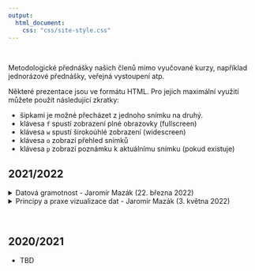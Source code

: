 ```yaml
---
output:
  html_document:
    css: "css/site-style.css"
---
```


</br>

Metodologické přednášky našich členů mimo vyučované kurzy, například jednorázové přednášky, veřejná vystoupení atp.

Některé prezentace jsou ve formátu HTML. Pro jejich maximální využití můžete použít následující zkratky:

- šipkami je možné přecházet z jednoho snímku na druhý.
- klávesa `f` spustí zobrazení plné obrazovky (fullscreen)
- klávesa `w` spustí širokoúhlé zobrazení (widescreen)
- klávesa `o` zobrazí přehled snímků
- klávesa `p` zobrazí poznámku k aktuálnímu snímku (pokud existuje)

## 2021/2022

<details><summary>Datová gramotnost - Jaromír Mazák (22. března 2022)</summary>

- Vyučující: Mgr. Jaromír Mazák, Ph.D. [(Více o lektorovi zde)](https://ksoc.ff.cuni.cz/mazak/)
- Termín: 22. března 2022 od 10:00 do 11:30 
- Formát: Online, 90 minut

[Prezentace ke spuštění v prohlížeči](slides/data_literacy.html)


**Anotace**

V ideálním světě by data měla vést k přesnější představě o realitě a k lepším rozhodnutím. Pro vědce jsou navíc základní surovinou pro vytváření vědění. Nedávná replikační krize v psychologii i jiných oborech nicméně ukázala, že ani vědecká komunita není imunní proti nesprávné práci s daty. Mladí vědci tak stojí před výzvou, aby vedle zájmu o svůj obor věnovali kritickou pozornost také zaběhnutým či oborovým postupům práce s daty a posouvali svůj obor nejen ve věcné rovině, ale také metodologicky.Tento 90minutový seminář je koncipován jako pozvánka do světa práce s daty, která není jen mechanická či „podle kuchařky“, nýbrž je citlivá k různými omezením, která s prací s daty nutně souvisí, a nečiní závěry, pro které v datech není opora. Cílem semináře je doktorandům pomoct v osvojení si návyků, díky kterým dokážou při práci s daty ve správnou chvíli zpozornět a klást si důležité otázky. Konkrétně bude věnována pozornost vybraným nástrahám popisné statistiky, problematice kauzální inference a kontroverzi kolem p-hodnoty včetně vysvětlení replikační krize. Účastníkům budou doporučeny prameny pro návazné studium. Předpokládá se, že účastníci již například v průběhu bakalářského nebo magisterského studia absolvovali základní statistické a metodologické kurzy a mají alespoň základní pochopení lineární regrese, testování nulových hypotéz a mají zkušenost s interpretací výstupů softwaru pro statistickou analýzu (např. tabulky regresních koeficientů, standardních chyb a p-hodnot).

[Odkaz na kurz na webu doktorského studia Univerzity Karlovy](https://phd.cuni.cz/PHD-239.html?event=23494&lang=cz)

</details>

<details><summary>Principy a praxe vizualizace dat - Jaromír Mazák (3. května 2022)</summary>

- Vyučující: Mgr. Jaromír Mazák, Ph.D. [(Více o lektorovi zde)](https://ksoc.ff.cuni.cz/mazak/)
- Termín: 3. května 2022 od 10:00 do 11:30 
- Formát: Online, 90 minut

[Prezentace ke spuštění v prohlížeči](slides/visualization.html)

**Anotace**

Vizualizace byla v rámci analýzy dat dlouho považována za jakousi druhořadou kratochvíli. Na prvním místě měla být čísla, jejich převedení do grafů pak bylo spíše jen příjemným dochucením. Tento přístup se v posledních dekádách mění. Nejpozději od vlivných publikací Edwarda Tufteho o designu vizualizace si vědecká komunita začala uvědomovat, že vizualizace dat je klíčová nejen pro úspěšnou komunikaci vědeckých závěrů, ale že je také sama o sobě mocným nástrojem explorativní analýzy a generování poznání. V rámci semináře se seznámíme jak s vybranými obecnými principy efektivní vizualizace dat, tak s konkrétními aplikacemi na ilustrativních příkladech typu „jak to lze udělat lépe“. Cílem semináře je představit vizualizaci dat jako vědeckou subdisciplínu, která si díky dostupnému softwaru zasluhuje stále větší prostor v každodenní vědecké práci. Po úvodním představení principů se zaměříme na koncept „grammar of graphics“ představený Lelandem Wilkinsonem ve stejnojmenné knize. Od tohoto konceptu se rychle odrazíme k jeho nejslavnější implementaci, kterou je knihovna ggplot2 (Hadley Wickham) napsaná pro opensource statistický jazyk R. Účastníci budou uvedeni do práce s tímto softwarem. Ambicí kurzu je vzbudit u studentů zájem o efektivní, extrémně flexibilní a zároveň uživatelsky přijatelně náročnou vizualizaci dat, kterou knihovna ggplot2 nabízí. Studenti a studentky si také odnesou velké množství volně dostupných materiálů k dalšímu samostudiu.

[Odkaz na kurz na webu doktorského studia Univerzity Karlovy](https://phd.cuni.cz/PHD-239.html?event=23496&lang=cz)


</details>

<br>

## 2020/2021

- TBD